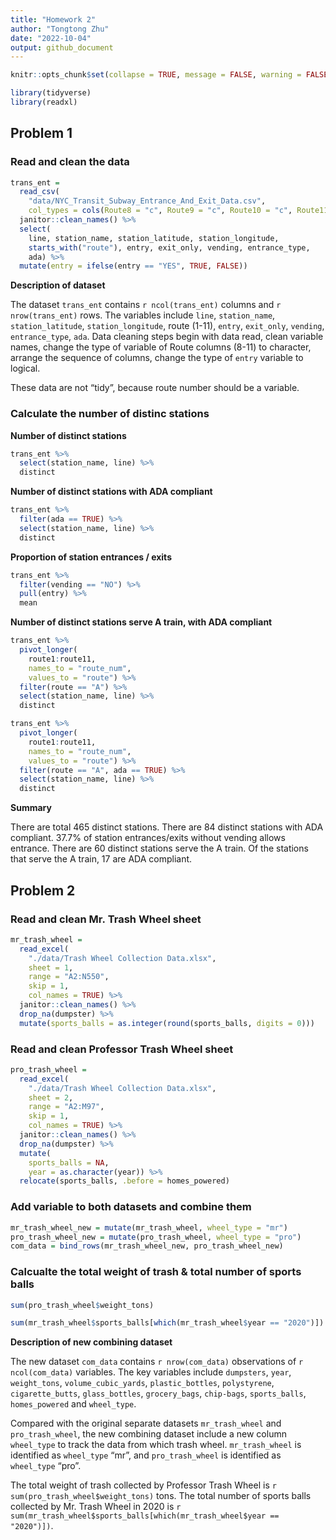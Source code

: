 ```yaml
---
title: "Homework 2"
author: "Tongtong Zhu"
date: "2022-10-04"
output: github_document
---
```


```r
knitr::opts_chunk$set(collapse = TRUE, message = FALSE, warning = FALSE)
```

```r
library(tidyverse)
library(readxl)
```

## Problem 1

### Read and clean the data 

```r
trans_ent = 
  read_csv(
    "data/NYC_Transit_Subway_Entrance_And_Exit_Data.csv",
    col_types = cols(Route8 = "c", Route9 = "c", Route10 = "c", Route11 = "c")) %>% 
  janitor::clean_names() %>% 
  select(
    line, station_name, station_latitude, station_longitude, 
    starts_with("route"), entry, exit_only, vending, entrance_type, 
    ada) %>% 
  mutate(entry = ifelse(entry == "YES", TRUE, FALSE))
```

**Description of dataset**

The dataset `trans_ent` contains `r ncol(trans_ent)` columns and `r nrow(trans_ent)` rows. The variables include `line`, `station_name`, `station_latitude`, `station_longitude`, route (1-11), `entry`, `exit_only`, `vending`, `entrance_type`, `ada`. Data cleaning steps begin with data read, clean variable names, change the type of variable of Route columns (8-11) to character, arrange the sequence of columns, change the type of `entry` variable to logical. 

These data are not "tidy", because route number should be a variable. 

### Calculate the number of distinc stations

**Number of distinct stations**

```r
trans_ent %>% 
  select(station_name, line) %>% 
  distinct
```

**Number of distinct stations with ADA compliant**

```r
trans_ent %>% 
  filter(ada == TRUE) %>% 
  select(station_name, line) %>% 
  distinct
```

**Proportion of station entrances / exits**

```r
trans_ent %>% 
  filter(vending == "NO") %>% 
  pull(entry) %>% 
  mean
```

**Number of distinct stations serve A train, with ADA compliant**

```r
trans_ent %>% 
  pivot_longer(
    route1:route11,
    names_to = "route_num",
    values_to = "route") %>% 
  filter(route == "A") %>% 
  select(station_name, line) %>% 
  distinct

trans_ent %>% 
  pivot_longer(
    route1:route11,
    names_to = "route_num",
    values_to = "route") %>% 
  filter(route == "A", ada == TRUE) %>% 
  select(station_name, line) %>% 
  distinct
```

**Summary**

There are total 465 distinct stations. 
There are 84 distinct stations with ADA compliant.
37.7% of station entrances/exits without vending allows entrance.
There are 60 distinct stations serve the A train. Of the stations that serve the A train, 17 are ADA compliant.


## Problem 2

### Read and clean Mr. Trash Wheel sheet

```r
mr_trash_wheel = 
  read_excel(
    "./data/Trash Wheel Collection Data.xlsx",
    sheet = 1,
    range = "A2:N550",
    skip = 1, 
    col_names = TRUE) %>% 
  janitor::clean_names() %>% 
  drop_na(dumpster) %>% 
  mutate(sports_balls = as.integer(round(sports_balls, digits = 0)))
```

### Read and clean Professor Trash Wheel sheet

```r
pro_trash_wheel = 
  read_excel(
    "./data/Trash Wheel Collection Data.xlsx",
    sheet = 2,
    range = "A2:M97",
    skip = 1, 
    col_names = TRUE) %>% 
  janitor::clean_names() %>% 
  drop_na(dumpster) %>% 
  mutate(
    sports_balls = NA,
    year = as.character(year)) %>% 
  relocate(sports_balls, .before = homes_powered)
```

### Add variable to both datasets and combine them

```r
mr_trash_wheel_new = mutate(mr_trash_wheel, wheel_type = "mr")
pro_trash_wheel_new = mutate(pro_trash_wheel, wheel_type = "pro")
com_data = bind_rows(mr_trash_wheel_new, pro_trash_wheel_new)

```

### Calcualte the total weight of trash & total number of sports balls

```r
sum(pro_trash_wheel$weight_tons)
```


```r
sum(mr_trash_wheel$sports_balls[which(mr_trash_wheel$year == "2020")])
```


**Description of new combining dataset**

The new dataset `com_data` contains `r nrow(com_data)` observations of `r ncol(com_data)` variables. The key variables include `dumpsters`, `year`, `weight_tons`, `volume_cubic_yards`, `plastic_bottles`, `polystyrene`, `cigarette_butts`, `glass_bottles`, `grocery_bags`, `chip-bags`, `sports_balls`, `homes_powered` and `wheel_type`. 

Compared with the original separate datasets `mr_trash_wheel` and `pro_trash_wheel`, the new combining dataset include a new column `wheel_type` to track the data from which trash wheel. `mr_trash_wheel` is identified as `wheel_type` "mr", and `pro_trash_wheel` is identified as `wheel_type` "pro". 

The total weight of trash collected by Professor Trash Wheel is `r sum(pro_trash_wheel$weight_tons)` tons. The total number of sports balls collected by Mr. Trash Wheel in 2020 is `r sum(mr_trash_wheel$sports_balls[which(mr_trash_wheel$year == "2020")])`.
























